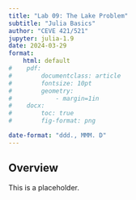 ```yaml
---
title: "Lab 09: The Lake Problem"
subtitle: "Julia Basics"
author: "CEVE 421/521"
jupyter: julia-1.9
date: 2024-03-29
format: 
    html: default
#    pdf:
#        documentclass: article
#        fontsize: 10pt
#        geometry:
#            - margin=1in  
#    docx: 
#        toc: true
#        fig-format: png

date-format: "ddd., MMM. D"
---
```


## Overview

This is a placeholder.
